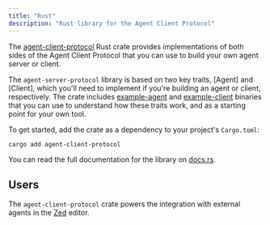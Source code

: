 ```yaml
---
title: "Rust"
description: "Rust library for the Agent Client Protocol"
---
```


The [agent-client-protocol](https://crates.io/crates/agent-client-protocol)
Rust crate provides implementations of both sides of the Agent Client Protocol
that you can use to build your own agent server or client.

The `agent-server-protocol` library is based on two key traits, [Agent] and
[Client], which you'll need to implement if you're building an agent or
client, respectively. The crate includes
[example-agent](https://github.com/zed-industries/agent-client-protocol/blob/main/rust/example_agent.rs)
and
[example-client](https://github.com/zed-industries/agent-client-protocol/blob/main/rust/example_client.rs)
binaries that you can use to understand how these traits work, and as a starting
point for your own tool.

To get started, add the crate as a dependency to your project's `Cargo.toml`:

```console
cargo add agent-client-protocol
```

You can read the full documentation for the library on
[docs.rs](https://docs.rs/agent-client-protocol/latest/agent_client_protocol/).

## Users

The `agent-client-protocol` crate powers the integration with external agents in
the [Zed](https://zed.dev) editor.
